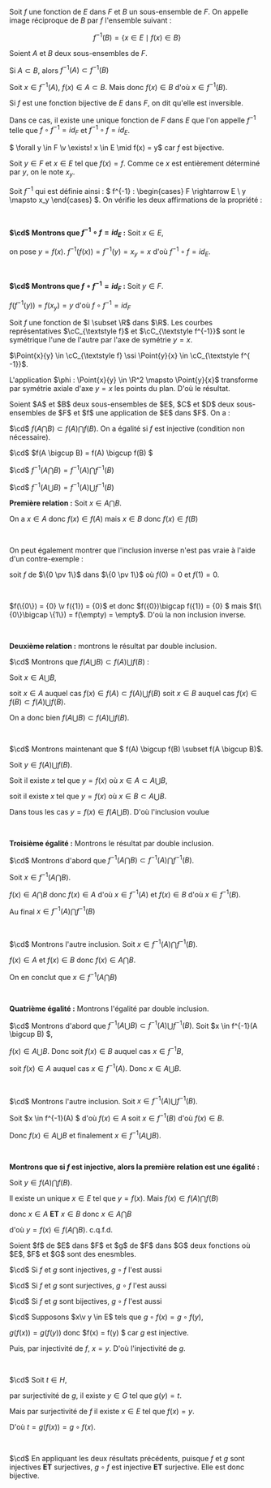 

<Item type='definition' titre="image réciproque d'un ensemble par une fonction">

Soit $f$ une fonction de $E$ dans $F$ et $B$ un sous-ensemble de $F$. On appelle image réciproque de $B$ par $f$ l'ensemble suivant : 

$$
f^{-1}(B) = \{ x \in E \mid f(x) \in B \}
$$
</Item>


<Item type='proposition' titre='inclusion et image réciproque'>

Soient $A$ et $B$ deux sous-ensembles de $F$. 

Si $A \subset B$, alors $f^{-1}(A) \subset f^{-1}(B)$
</Item>

<Hideable type='démonstration' titre=''>

Soit $x \in f^{-1}(A)$, $f(x) \in A \subset B$. Mais donc $f(x) \in B$ d'où $x \in f^{-1}(B)$.
</Hideable>


<Item type='defprop' titre='fonction réciproque' searchDesc="inverse inversible bijective">

Si $f$ est une fonction bijective de $E$ dans $F$, on dit qu'elle est inversible. 

Dans ce cas, il existe une unique fonction de $F$ dans $E$ que l'on appelle $f^{-1}$ telle que $f \circ f^{-1} = id_F$ et $f^{-1}\circ f = id_E$.
</Item>

<Hideable type='démonstration' titre=''>

$ \forall y \in F \v \exists! x \in E \mid f(x) = y$ car $f$ est bijective. 

Soit $y \in F$ et $x \in E$ tel que $f(x) = f$. Comme ce $x$ est entièrement déterminé par $y$, on le note $x_y$.

Soit $f^{-1}$ qui est définie ainsi : 
$ f^{-1} : 
\begin{cases} 
F \rightarrow E 
\\ 
y \mapsto x_y 
\end{cases} 
$. On vérifie les deux affirmations de la propriété :

<br/>

**$\cd$ Montrons que $f^{-1} \circ f = id_E$ :** Soit $x \in E$, 

on pose $y = f(x)$. $f^{-1}(f(x)) = f^{-1}(y) = x_y = x$ d'où $f^{-1}\circ f =  id_E$. 

<br/>

**$\cd$ Montrons que $f \circ f^{-1}  = id_F$ :** Soit $y \in F$. 

$f(f^{-1}(y)) = f(x_y) = y$ d'où $f \circ f^{-1} = id_F$

</Hideable>


<Item type='proposition' titre='axe de symétrie des applications inversibles' searchDesc="bijective">

Soit $f$ une fonction de $I \subset \R$ dans $\R$. Les courbes représentatives $\cC_{\textstyle f}$ et $\cC_{\textstyle f^{-1}}$ sont le symétrique l'une de l'autre par l'axe de symétrie $y = x$. 
</Item>

<Hideable type='démonstration' titre=''>

$\Point{x}{y} \in \cC_{\textstyle f} \ssi \Point{y}{x} \in \cC_{\textstyle f^{ -1}}$. 

L'application $\phi : \Point{x}{y} \in \R^2 \mapsto \Point{y}{x}$ transforme par symétrie axiale d'axe $y = x$ les points du plan. D'où le résultat.
</Hideable>


<Item type='proposition' titre='intersection, réunion et images directes et réciproques' searchDesc="application fonction image">
Soient $A$ et $B$ deux sous-ensembles de $E$, $C$ et $D$ deux sous-ensembles de $F$ et $f$ une application de $E$ dans $F$. On a :

$\cd$ $f(A \bigcap B) \subset f(A) \bigcap f(B)$. On a égalité si $f$ est injective (condition non nécessaire).

$\cd$ $f(A \bigcup B) = f(A) \bigcup f(B) $

$\cd$ $f^{-1}(A \bigcap B) = f^{-1}(A) \bigcap f^{-1}(B)$

$\cd$ $f^{-1}(A \bigcup B) = f^{-1}(A) \bigcup f^{-1}(B)$
</Item>

<Hideable type='démonstration' titre=''>

**Première relation :**
<Indent>
Soit $x \in A \bigcap B$. 

On a $x \in A$ donc $f(x) \in f(A)$ mais $x \in B$ donc $f(x) \in f(B)$

<br/>

On peut également montrer que l'inclusion inverse n'est pas vraie à l'aide d'un contre-exemple : 

soit $f$ de $\{0 \pv 1\}$ dans $\{0 \pv 1\}$ où $f(0) = 0$ et $f(1) = 0$. 

<br/>

$f(\{0\}) = {0} \v f({1}) = {0}$ et donc $f(\{0\})\bigcap f(\{1\}) = \{0\} $ mais $f(\{0\}\bigcap \{1\}) = f(\empty) = \empty$. D'où la non inclusion inverse.
</Indent>

<br/>

**Deuxième relation :** montrons le résultat par double inclusion.
<Indent>

$\cd$ Montrons que $f(A \bigcup B)  \subset f(A) \bigcup f(B)$ :

 Soit $x \in A \bigcup B$, 
 
 soit $x \in A$ auquel cas $f(x) \in f(A) \subset f(A) \bigcup f(B)$ soit $x \in B$ auquel cas $f(x) \in f(B) \subset f(A) \bigcup f(B)$. 
 
 On a donc bien $f(A \bigcup B)  \subset f(A) \bigcup f(B)$.

<br/>

$\cd$ Montrons maintenant que $ f(A) \bigcup f(B) \subset  f(A \bigcup B)$. 

Soit $y \in f(A) \bigcup f(B)$. 

Soit il existe $x$ tel que $y = f(x)$ où $x \in A \subset A \bigcup B$, 

soit il existe $x$ tel que $y = f(x)$ où $x \in B \subset A \bigcup B$. 

Dans tous les cas $y = f(x) \in f(A \bigcup B)$. D'où l'inclusion voulue
</Indent>

<br/>

**Troisième égalité :** Montrons le résultat par double inclusion.
<Indent>

$\cd$ Montrons d'abord que $f^{-1}(A \bigcap B) \subset f^{-1}(A) \bigcap f^{-1}(B)$. 

Soit $x \in f^{-1}(A \bigcap B)$.

$f(x) \in A \bigcap B$ donc $f(x) \in A$ d'où $x \in f^{-1}(A)$ et $f(x) \in B$ d'où $x \in f^{-1}(B)$. 

Au final $x \in f^{-1}(A) \bigcap f^{-1}(B)$

<br/>

$\cd$ Montrons l'autre inclusion. Soit $x \in f^{-1}(A) \bigcap f^{-1}(B)$. 

$f(x) \in A$ et $f(x) \in B$ donc $f(x) \in A \bigcap B$. 

On en conclut que $x \in f^{-1}(A \bigcap B)$
</Indent>

<br/>

**Quatrième égalité :** Montrons l'égalité par double inclusion.
<Indent>

$\cd$ Montrons d'abord que $f^{-1}(A \bigcup B) \subset f^{-1}(A) \bigcup f^{-1}(B)$. Soit $x \in f^{-1}(A \bigcup B) $, 

$f(x) \in A \bigcup B$. Donc soit  $f(x) \in B$ auquel cas $x \in f^{-1}{B}$, 

soit $f(x) \in A$ auquel cas $x \in f^{-1}(A)$. Donc $x \in A \bigcup B$.

<br/>

$\cd$ Montrons l'autre inclusion. Soit $x \in f^{-1}(A) \bigcup f^{-1}(B)$.

Soit $x \in f^{-1}(A) $ d'où $f(x) \in A$ soit $x \in f^{-1}(B)$ d'où $f(x) \in B$. 

Donc $f(x) \in A \bigcup B$ et finalement $x \in f^{-1}(A \bigcup B)$.
</Indent>

<br/>

**Montrons que si $f$ est injective, alors la première relation est une égalité :** 

Soit $y \in f(A) \bigcap f(B)$. 

Il existe un unique $x \in E$ tel que $y = f(x)$. Mais $f(x) \in f(A) \bigcap f(B)$ 

donc $x \in A$ __ET__ $x \in B$ donc $x \in A \bigcap B$

d'où $y = f(x) \in f(A \bigcap B)$. c.q.f.d. 
</Hideable>


<Item type='proposition' titre='injectivité, surjectivité et composition' searchDesc="bijective injective surjective">
Soient $f$ de $E$ dans $F$ et $g$ de $F$ dans $G$ deux fonctions où $E$, $F$ et $G$ sont des enesmbles.

$\cd$ Si $f$ et $g$ sont injectives, $g \circ f$ l'est aussi 

$\cd$ Si $f$ et $g$ sont surjectives, $g \circ f$ l'est aussi

$\cd$ Si $f$ et $g$ sont bijectives, $g \circ f$ l'est aussi
</Item>

<Hideable type='démonstration' titre=''>
 
 $\cd$ Supposons $x\v y \in E$ tels que $g \circ f (x) = g \circ f (y)$, 
 
 $g\Big(f(x) \Big) = g\Big(f(y) \Big)$ donc $f(x) = f(y) $ car $g$ est injective. 
 
 Puis, par injectivité de $f$, $x = y$. D'où l'injectivité de $g$.

<br/>

 $\cd$ Soit $t \in H$, 
 
 par surjectivité de $g$, il existe $y \in G$ tel que $g(y) = t$. 
 
 Mais par surjectivité de $f$ il existe $x \in E$ tel que $f(x) = y$. 
 
 D'où $t = g\Big(f(x)\Big) = g \circ f (x)$.

<br/>

 $\cd$ En appliquant les deux résultats précédents, puisque $f$ et $g$ sont injectives __ET__ surjectives, $g \circ f$ est injective __ET__ surjective. Elle est donc bijective.
</Hideable>